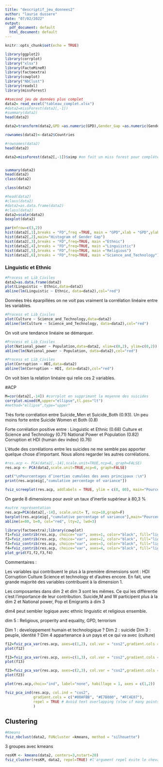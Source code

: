 ```yaml
---
title: "descriptif_jeu_donnees2"
author: "laurie dussere"
date: "07/02/2022"
output:
  pdf_document: default
  html_document: default
---
```


```r
knitr::opts_chunk$set(echo = TRUE)
```

````r
library(ggplot2)
library(corrplot)
library("xlsx")
library(FactoMineR)
library(factoextra)
library(cowplot)
library("NbClust")
library(readxl)
library(missForest)
````

```r
##second jeu de données plus complet
data2= read_excel("tableau_complet.xlsx")
#data2=missForest(data2[,-1])
#summary(data2)
head(data2)

data2=transform(data2,GPD =as.numeric(GPD),Gender_Gap =as.numeric(Gender_Gap),Ethnic =as.numeric(Ethnic),Linguistic =as.numeric(Linguistic),Religious =as.numeric(Religious),Science_and_Technology =as.numeric(Science_and_Technology),Culture=as.numeric(Culture),International_Peace_and_Security=as.numeric(International_Peace_and_Security),World_Order=as.numeric(World_Order),Planet_and_Climate=as.numeric(Planet_and_Climate),Prosperity_and_Equality=as.numeric(Prosperity_and_Equality),Health_and_Well_being=as.numeric(Health_and_Well_being),Emigrants=as.numeric(Emigrants),Suicide_Both_sexes=as.numeric(Suicide_Both_sexes),Suicide_Men=as.numeric(Suicide_Men),Suicide_Women=as.numeric(Suicide_Women),National_power=as.numeric(National_power),Population=as.numeric(Population),HDI=as.numeric(HDI),Corruption=as.numeric(Corruption),Terrorism=as.numeric(Terrorism),Poverty_pct=as.numeric(Poverty_pct))

rownames(data2)<-data2$Countries

#rownames(data2)
head(data2)

data2=missForest(data2[,-1])$ximp #on fait un miss forest pour compléter les données manquantes et ne pas avoir de problèmes de NA dans la suite de l'analyse.


summary(data2)
head(data2)
class(data2)
```

```r
class(data2)
```

```r
#head(data2)
#class(data2)
#data2=as.data.frame(data2)
#class(data2)
data2=scale(data2)
boxplot(data2)
```

```r
par(mfrow=c(3,2))
hist(data2[,1],breaks = "FD",freq =TRUE, main = "GPD",xlab = "GPD",ylab = "effectifs")
hist(data2[,2],main="Histogram of Gender Gap")
hist(data2[,3],breaks = "FD",freq=TRUE, main ="Ethnic")
hist(data2[,4],breaks = "FD",freq=TRUE, main ="Linguiistic")
hist(data2[,5],breaks = "FD",freq=TRUE, main ="Religious")
hist(data2[,6],breaks = "FD",freq=TRUE, main ="Science_and_Technology")
```


### Linguistic et Ethnic

```r
#Process et Lib_Civiles
data2=as.data.frame(data2)
plot(Linguistic ~ Ethnic,data=data2)
abline(lm(Linguistic ~ Ethnic, data=data2),col="red")
```

Données très éparpillées on ne voit pas vraiment la corrélation linéaire entre les variables.

```r
#Process et Lib_Civiles
plot(Culture ~ Science_and_Technology,data=data2)
abline(lm(Culture ~ Science_and_Technology, data=data2),col="red")
```
On voit une tendance linéaire se démarquer.

```r
#Process et Lib_Civiles
plot(National_power ~ Population,data=data2, xlim=c(0,2), ylim=c(0,2))
abline(lm(National_power ~ Population, data=data2),col="red")

```

```r
#Process et Lib_Civiles
plot(Corruption ~ HDI,data=data2)
abline(lm(Corruption ~ HDI, data=data2),col="red")
```

On voit bien la relation linéaire qui relie ces 2 variables.


#ACP

```r
M=cor(data2[,-14]) #corrplot en supprimant la moyenne des suicides
corrplot.mixed(M,upper="ellipse",tl.pos="lt")
#method="ellipse",type="upper"
```
Très forte corrélation entre Suicide_Men et Suicide_Both (0.93). Un peu moins forte entre Suicide Women et Both (0.8)

Forte corrélation positive entre :
Linguistic et Ethnic (0.68)
Culture et Science and Technology (0.71)
National Power et Population (0.82)
Corruption et HDI (human dev index) (0.76)

L'étude des corrélations entre les suicides ne me semble pas apporter quelque chose d'important. Nous allons regarder les autres corrélations.



```r
#res.acp <- PCA(data2[,-14],scale.unit=TRUE,ncp=6, graph=FALSE)
res.acp <- PCA(data2,scale.unit=TRUE,ncp=6, graph=FALSE)

cat("\nPourcentages d’inerties cumulées des axes principaux :\n")
print(res.acp$eig[,"cumulative percentage of variance"]) 

fviz_screeplot(res.acp, addlabels = TRUE, ylim = c(0, 80), main="Pourcentages d’inerties")
```
On garde 8 dimensions pour avoir un taux d'inertie supérieur à 80,3 %

```r
#autre représentation
res.acp=PCA(data2[,-14], scale.unit= T, ncp=10,graph=F)
barplot(res.acp$eig[,"cumulative percentage of variance"],main="Pourcentages d'inerties cumulées", col="lightgreen")
abline(a=80, b=0, col="red", lty=2, lwd=3)
```

```r
library(factoextra);library(cowplot)
f1=fviz_contrib(res.acp, choice="var", axes=1, color="black", fill="lightgray")
f2=fviz_contrib(res.acp, choice="var", axes=2, color="black", fill="lightgray")
f3=fviz_contrib(res.acp, choice="var", axes=3, color="black", fill="lightgray")
f4=fviz_contrib(res.acp, choice="var", axes=4, color="black", fill="lightgray")
plot_grid(f1,f2,f3,f4)
```
Commentaires : 

Les variables qui contribuent le plus à la première dimensions sont : HDI Corruption Culture Science et technology et d'autres encore. En fait, une grande majorité des variables contribuent à la dimension 1.

Les composantes dans dim 2 et dim 3 sont les mêmes. Ce qui les différentie c'est l'importance de leur contribution. Suicide,M and W participent plus à la dim 2 et National power, Pop et Emigrants à dim 3

dim4 peut sembler logique avec ethnic linguistic et religious ensemble.

dim 5 : Religious, properity and equality, GPD, terrorism

Dim 1 : developpement humain et technologique ?
Dim 2 : suicide
Dim 3 : peuple, identité ?
Dim 4 appartenance à un pays et ce qui va avec (culture)



```r
f12=fviz_pca_var(res.acp, axes=c(1,2), col.var = "cos2",gradient.cols = c("#00AFBB", "#E7B800", "#FC4E07")) 
plot(f12)
```


```r

f13=fviz_pca_var(res.acp, axes=c(1,3), col.var = "cos2",gradient.cols = c("#00AFBB", "#E7B800", "#FC4E07")) 
plot(f13)
```

```r
f23=fviz_pca_var(res.acp, axes=c(2,3), col.var = "cos2",gradient.cols = c("#00AFBB", "#E7B800", "#FC4E07")) 
plot(f23)
```

```r
plot(res.acp,choix="ind", label="none", habillage = 1, axes = c(1,2))
```


```r
fviz_pca_ind(res.acp, col.ind = "cos2", 
             gradient.cols = c("#00AFBB", "#E7B800", "#FC4E07"),
             repel = TRUE # Avoid text overlapping (slow if many points)
             )
```



## Clustering

```r
#Kmeans
fviz_nbclust(data2, FUNcluster =kmeans, method = "silhouette")
```

3 groupes avec kmeans


```r
resKM <- kmeans(data2, centers=3,nstart=20)
fviz_cluster(resKM, data2, repel=TRUE) #l'argument repel évite le chevauchement des textes
```

